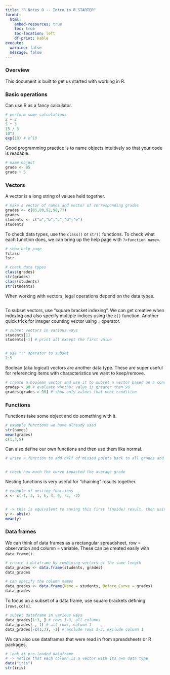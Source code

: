 ```yaml
---
title: "R Notes 0 -- Intro to R STARTER"
format:
  html:
    embed-resources: true
    toc: true
    toc-location: left
    df-print: kable
execute: 
  warning: false
  message: false
---
```


### Overview 

This document is built to get us started with working in R.

### Basic operations 

Can use R as a fancy calculator.

```r

# perform some calculations
2 + 2
5 * 3
15 / 3
10^3
exp(10) # e^10

```

Good programming practice is to name objects intuitively so that your code is readable.

```r

# name object
grade <- 85
grade + 5

```

### Vectors 

A vector is a long string of values held together.

```r

# make a vector of names and vector of corresponding grades
grades <- c(85,80,92,98,77)
grades
students <- c("a","b","c","d","e")
students

```

To check data types, use the `class()` or `str()` functions. To check what each function does, we can bring up the help page with `?<function name>`.

```r

# show help page
?class
?str

```

```r

# check data types
class(grades)
str(grades)
class(students)
str(students)

```

When working with vectors, legal operations depend on the data types.

```r



```

To subset vectors, use "square bracket indexing". We can get creative when indexing and also specify multiple indices using the `c()` function. Another quick trick for integer counting vector using `:` operator.

```r

# subset vectors in various ways
students[1]
students[-1] # print all except the first value


# use ":" operator to subset
2:5

```

Boolean (aka logical) vectors are another data type. These are super useful for referencing items with characteristics we want to keep/remove.

```r

# create a boolean vector and use it to subset a vector based on a condition
grades > 90 # evaluate whether value is greater than 90
grades[grades > 90] # show only values that meet condition


```

### Functions 

Functions take some object and do something with it.

```r

# example functions we have already used
str(names)
mean(grades)
c(1,3,5)

```

Can also define our own functions and then use them like normal.

```r

# write a function to add half of missed points back to all grades and calculate the average after the curve


# check how much the curve impacted the average grade


```

Nesting functions is very useful for "chaining" results together.

```r

# example of nesting functions
x <- c(-1, 3, 1, 6, 4, 9, -3, -2)


# -> this is equivalent to saving this first (inside) result, then using that as the argument for the next (outside) function
y <- abs(x)
mean(y)

```

### Data frames 

We can think of data frames as a rectangular spreadsheet, row = observation and column = variable. These can be created easily with `data.frame()`.

```r

# create a dataframe by combining vectors of the same length
data_grades <- data.frame(students, grades)
data_grades

# can specify the column names
data_grades <- data.frame(Name = students, Before_Curve = grades)
data_grades

```

To focus on a subset of a data frame, use square brackets defining `[rows,cols]`.

```r

# subset dataframe in various ways
data_grades[1:3, ] # rows 1-3, all columns
data_grades[ , 1] # all rows, column 1
data_grades[-c(1,3), -1] # exclude rows 1-3, exclude column 1

```

We can also use dataframes that were read in from spreadsheets or R packages.

```r

# look at pre-loaded dataframe
# -> notice that each column is a vector with its own data type
data("iris")
str(iris)

```